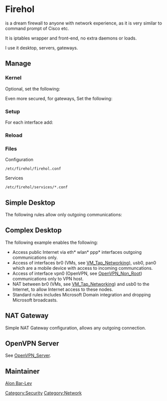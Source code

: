 = Firehol =

{{Package|net-firewall/firehol}} is a dream firewall to anyone with network experience, as it is very similar
to command prompt of Cisco etc.

It is iptables wrapper and front-end, no extra daemons or loads.

I use it desktop, servers, gateways.

== Manage ==

=== Kernel ===

{{Kernel|Netfilters|<pre>
  [*] Networking support  ---> 
    Networking options  --->
      [*]   IP: TCP syncookie support
      [*] Network packet filtering framework (Netfilter)  --->
        [*]   Advanced netfilter configuration
          Core Netfilter Configuration  --->
            <M> For all none experimental
          IP: Netfilter Configuration  --->
            <M> For all none experimental none obsolete
</pre>}}

Optional, set the following:
{{File|/etc/sysctl.conf|<pre>
net.ipv4.tcp_syncookies = 1
net.ipv4.conf.all.accept_source_route = 0
net.ipv4.conf.default.accept_source_route = 0
net.ipv4.icmp_echo_ignore_broadcasts = 1
</pre>}}

Even more secured, for gateways, Set the following:
{{File|/etc/sysctl.conf|<pre>
net.ipv4.conf.all.accept_redirects = 0
net.ipv4.conf.default.accept_redirects = 0
net.ipv4.conf.all.secure_redirects = 0
net.ipv4.conf.default.secure_redirects = 0
</pre>}}

=== Setup ===

{{Root|emerge net-firewall/firehol}}
{{Root|rc-update add firehol default}}
{{Root|/etc/init.d/firehol start}}

For each interface add:
{{File|/etc/conf.d/net|<pre>
rc_need_eth0="firewall"
</pre>}}

=== Reload ===

{{Root|/etc/init.d/firehol save}}

=== Files ===

Configuration
 /etc/firehol/firehol.conf

Services
 /etc/firehol/services/*.conf

== Simple Desktop ==

The following rules allow only outgoing communications:
{{File|/etc/firehol/firehol.conf|<pre>
version 5

interface any world
        policy  reject
        protection              strong  10/sec  10
        server  ident           reject  with tcp-reset

        client  all             accept
</pre>}}

== Complex Desktop ==

The following example enables the following:
* Access public Internet via eth* wlan* ppp* interfaces outgoing communications only.
* Access of interfaces br0 (VMs, see [[VM_Tap_Networking]]), usb0, pan0 which are a mobile device with access to incoming communcations.
* Access of interface vpn0 (OpenVPN, see [[OpenVPN_Non_Root]]) communications only to VPN host.
* NAT between br0 (VMs, see [[VM_Tap_Networking]]) and usb0 to the Internet, to allow Internet access to these nodes.
* Standard rules includes Microsoft Domain integration and dropping Microsoft broadcasts.

{{File|/etc/firehol/firehol.conf|<pre>
version 5

my_standard_inet() {
        server  all             drop    dst     "10.10.50.255"
        server  all             drop    dst     "255.255.255.255"
        client  all             drop    dst     "228.67.43.91"  #rtsp something
        server  all             drop    dst     "228.67.43.91"  #rtsp something
        client  all             drop    dst     "224.0.0.1"     #igmp something
        server  all             drop    dst     "224.0.0.1"     #igmp something
#       client  netbios_dgm     drop
#       client  netbios_ns      drop
        server  netbios_dgm     drop
        server  netbios_ns      drop
        server  time            drop

        client  dhcp            accept
        client  cups            accept
        client  http            accept
        client  https           accept
        client  ftp             accept
        client  dns             accept
        client  icmp            accept
        client  imap            accept
        client  smtp            accept
        client  pop3            accept
        client  ssh             accept
        client  nntp            accept
        client  rdp             accept
        client  samba           accept
        client  telnet          accept
        client  ping            accept
        client  svn             accept
        client  git             accept
        client  cvspserver      accept
        client  ldap            accept
        client  ntp             accept
        client  krb             accept
        client  microsoft_ds    accept

        #gmail
        client  gmailsmtp       accept
        client  gmailimap       accept
        client  gmailpop3       accept

interface "eth+ wlan+ ppp+" inet1
        policy  reject
        protection              strong  10/sec  10
        server  ident           reject  with tcp-reset

        my_standard_inet

interface "br0 usb0 pan0" local1
        policy  reject
        protection              strong  10/sec  10
        server  ident           reject  with tcp-reset

        #standard
        my_standard_inet

        server  samba           accept
        server  ssh             accept
        server  dns             accept
        server  http            accept

interface "vpn0" vpn1
        policy  reject
        protection              strong  10/sec  10
        server  ident           reject  with tcp-reset

        #standard
        my_standard_inet

router tun_nat  inface "eth+ wlan+ ppp+ vpn0" outface "br0 usb0"
        route   ident           reject with tcp-reset
        server  ident           reject with tcp-reset
        masquerade              reverse

        #standard
        my_standard_inet
</pre>}}

{{File|/etc/firehol/services/git.conf|<pre>
#FHVER: 1:213
server_git_ports="tcp/9418"
client_git_ports="default"
</pre>}}

{{File|/etc/firehol/services/gmail.conf|<pre>
#FHVER: 1:213
server_gmailsmtp_ports="tcp/587 tcp/465"
client_gmailsmtp_ports="default"
server_gmailpop3_ports="tcp/995"
client_gmailpop3_ports="default"
server_gmailimap_ports="tcp/993"
client_gmailimap_ports="default"
</pre>}}

{{File|/etc/firehol/services/svn.conf|<pre>
#FHVER: 1:213
server_svn_ports="tcp/3690"
client_svn_ports="default"
</pre>}}

{{File|/etc/firehol/services/krb.conf|<pre>
#FHVER: 1:213
server_krb_ports="tcp/88 udp/88 udp/464 tcp/749 tcp/750"
client_krb_ports="default"
</pre>}}

== NAT Gateway ==

Simple NAT Gateway configuration, allows any outgoing connection.
{{Codeline|<pre>
  Internet <--->(eth0)--NAT--Gatway(eth1) <---> Internal
</pre>}}

{{File|/etc/firehol/firehol.conf|<pre>
version 5

interface "eth0" world
        policy  reject
        protection              strong  10/sec  10
        server  ident           reject  with tcp-reset

        client  all             accept

interface "eth1" internal
        policy  reject
        protection              strong  10/sec  10
        server  ident           reject  with tcp-reset

        client  all             accept

router tun_nat  inface "eth0" outface "eth1"
        route   ident           reject with tcp-reset
        server  ident           reject with tcp-reset
        masquerade              reverse

        client  all             accept
</pre>}}

== OpenVPN Server ==

See [[OpenVPN_Server]].

== Maintainer ==

[[User:Alonbl|Alon Bar-Lev]]

{{AuthorList|{{Author|Alon Bar-Lev|2011-11-17|type=original}}}}

[[Category:Security]]
[[Category:Network]]